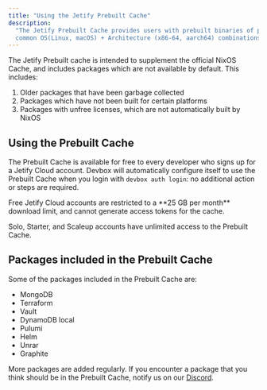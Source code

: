 ```yaml
---
title: "Using the Jetify Prebuilt Cache"
description:
  "The Jetify Prebuilt Cache provides users with prebuilt binaries of popular packages for the most
  common OS(Linux, macOS) + Architecture (x86-64, aarch64) combinations."
---
```


The Jetify Prebuilt cache is intended to supplement the official NixOS Cache, and includes packages
which are not available by default. This includes:

1. Older packages that have been garbage collected
2. Packages which have not been built for certain platforms
3. Packages with unfree licenses, which are not automatically built by NixOS

## Using the Prebuilt Cache[​](#using-the-prebuilt-cache "Direct link to Using the Prebuilt Cache")

The Prebuilt Cache is available for free to every developer who signs up for a Jetify Cloud account.
Devbox will automatically configure itself to use the Prebuilt Cache when you login with
`devbox auth login`: no additional action or steps are required.

<Info>
  Free Jetify Cloud accounts are restricted to a **25 GB per month** download limit, and cannot generate access tokens for the cache.

Solo, Starter, and Scaleup accounts have unlimited access to the Prebuilt Cache.

</Info>

## Packages included in the Prebuilt Cache[​](#packages-included-in-the-prebuilt-cache "Direct link to Packages included in the Prebuilt Cache")

Some of the packages included in the Prebuilt Cache are:

- MongoDB
- Terraform
- Vault
- DynamoDB local
- Pulumi
- Helm
- Unrar
- Graphite

More packages are added regularly. If you encounter a package that you think should be in the
Prebuilt Cache, notify us on our [Discord](https://discord.gg/jetify).
